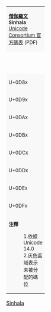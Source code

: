 {| class="wikitable nounderlines" style="border-collapse:collapse;background:#FFFFFF;font-size:large;text-align:center"
| colspan="17" style="background:#F8F8F8;font-size:small" | '''[[僧伽羅文 (Unicode區段)|僧伽羅文]]'''<br />'''Sinhala'''{{ref label|U0D80_as_of_Unicode_version|1}}{{ref label|U0D80_grey|2}}<br />[https://www.unicode.org/charts/PDF/U0D80.pdf Unicode Consortium 官方碼表] (PDF)
|- style="background:#F8F8F8;font-size:small"
| style="width:45pt" | &nbsp; || style="width:20pt"  | 0 || style="width:20pt"  | 1 || style="width:20pt"  | 2 || style="width:20pt"  | 3 || style="width:20pt"  | 4 || style="width:20pt"  | 5 || style="width:20pt"  | 6 || style="width:20pt"  | 7 || style="width:20pt"  | 8 || style="width:20pt"  | 9 || style="width:20pt"  | A || style="width:20pt"  | B || style="width:20pt"  | C || style="width:20pt"  | D || style="width:20pt"  | E || style="width:20pt"  | F
|-
| style="background:#F8F8F8;font-size:small" | U+0D8x
| title="Reserved" style="background-color:#CCCCCC;" |  
| title="U+0D81: SINHALA SIGN CANDRABINDU" | ඁ
| title="U+0D82: SINHALA SIGN ANUSVARAYA" | ං
| title="U+0D83: SINHALA SIGN VISARGAYA" | ඃ
| title="Reserved" style="background-color:#CCCCCC;" |  
| title="U+0D85: SINHALA LETTER AYANNA" | අ
| title="U+0D86: SINHALA LETTER AAYANNA" | ආ
| title="U+0D87: SINHALA LETTER AEYANNA" | ඇ
| title="U+0D88: SINHALA LETTER AEEYANNA" | ඈ
| title="U+0D89: SINHALA LETTER IYANNA" | ඉ
| title="U+0D8A: SINHALA LETTER IIYANNA" | ඊ
| title="U+0D8B: SINHALA LETTER UYANNA" | උ
| title="U+0D8C: SINHALA LETTER UUYANNA" | ඌ
| title="U+0D8D: SINHALA LETTER IRUYANNA" | ඍ
| title="U+0D8E: SINHALA LETTER IRUUYANNA" | ඎ
| title="U+0D8F: SINHALA LETTER ILUYANNA" | ඏ
|-
| style="background:#F8F8F8;font-size:small" | U+0D9x
| title="U+0D90: SINHALA LETTER ILUUYANNA" | ඐ
| title="U+0D91: SINHALA LETTER EYANNA" | එ
| title="U+0D92: SINHALA LETTER EEYANNA" | ඒ
| title="U+0D93: SINHALA LETTER AIYANNA" | ඓ
| title="U+0D94: SINHALA LETTER OYANNA" | ඔ
| title="U+0D95: SINHALA LETTER OOYANNA" | ඕ
| title="U+0D96: SINHALA LETTER AUYANNA" | ඖ
| title="Reserved" style="background-color:#CCCCCC;" |  
| title="Reserved" style="background-color:#CCCCCC;" |  
| title="Reserved" style="background-color:#CCCCCC;" |  
| title="U+0D9A: SINHALA LETTER ALPAPRAANA KAYANNA" | ක
| title="U+0D9B: SINHALA LETTER MAHAAPRAANA KAYANNA" | ඛ
| title="U+0D9C: SINHALA LETTER ALPAPRAANA GAYANNA" | ග
| title="U+0D9D: SINHALA LETTER MAHAAPRAANA GAYANNA" | ඝ
| title="U+0D9E: SINHALA LETTER KANTAJA NAASIKYAYA" | ඞ
| title="U+0D9F: SINHALA LETTER SANYAKA GAYANNA" | ඟ
|-
| style="background:#F8F8F8;font-size:small" | U+0DAx
| title="U+0DA0: SINHALA LETTER ALPAPRAANA CAYANNA" | ච
| title="U+0DA1: SINHALA LETTER MAHAAPRAANA CAYANNA" | ඡ
| title="U+0DA2: SINHALA LETTER ALPAPRAANA JAYANNA" | ජ
| title="U+0DA3: SINHALA LETTER MAHAAPRAANA JAYANNA" | ඣ
| title="U+0DA4: SINHALA LETTER TAALUJA NAASIKYAYA" | ඤ
| title="U+0DA5: SINHALA LETTER TAALUJA SANYOOGA NAAKSIKYAYA" | ඥ
| title="U+0DA6: SINHALA LETTER SANYAKA JAYANNA" | ඦ
| title="U+0DA7: SINHALA LETTER ALPAPRAANA TTAYANNA" | ට
| title="U+0DA8: SINHALA LETTER MAHAAPRAANA TTAYANNA" | ඨ
| title="U+0DA9: SINHALA LETTER ALPAPRAANA DDAYANNA" | ඩ
| title="U+0DAA: SINHALA LETTER MAHAAPRAANA DDAYANNA" | ඪ
| title="U+0DAB: SINHALA LETTER MUURDHAJA NAYANNA" | ණ
| title="U+0DAC: SINHALA LETTER SANYAKA DDAYANNA" | ඬ
| title="U+0DAD: SINHALA LETTER ALPAPRAANA TAYANNA" | ත
| title="U+0DAE: SINHALA LETTER MAHAAPRAANA TAYANNA" | ථ
| title="U+0DAF: SINHALA LETTER ALPAPRAANA DAYANNA" | ද
|-
| style="background:#F8F8F8;font-size:small" | U+0DBx
| title="U+0DB0: SINHALA LETTER MAHAAPRAANA DAYANNA" | ධ
| title="U+0DB1: SINHALA LETTER DANTAJA NAYANNA" | න
| title="Reserved" style="background-color:#CCCCCC;" |  
| title="U+0DB3: SINHALA LETTER SANYAKA DAYANNA" | ඳ
| title="U+0DB4: SINHALA LETTER ALPAPRAANA PAYANNA" | ප
| title="U+0DB5: SINHALA LETTER MAHAAPRAANA PAYANNA" | ඵ
| title="U+0DB6: SINHALA LETTER ALPAPRAANA BAYANNA" | බ
| title="U+0DB7: SINHALA LETTER MAHAAPRAANA BAYANNA" | භ
| title="U+0DB8: SINHALA LETTER MAYANNA" | ම
| title="U+0DB9: SINHALA LETTER AMBA BAYANNA" | ඹ
| title="U+0DBA: SINHALA LETTER YAYANNA" | ය
| title="U+0DBB: SINHALA LETTER RAYANNA" | ර
| title="Reserved" style="background-color:#CCCCCC;" |  
| title="U+0DBD: SINHALA LETTER DANTAJA LAYANNA" | ල
| title="Reserved" style="background-color:#CCCCCC;" |  
| title="Reserved" style="background-color:#CCCCCC;" |  
|-
| style="background:#F8F8F8;font-size:small" | U+0DCx
| title="U+0DC0: SINHALA LETTER VAYANNA" | ව
| title="U+0DC1: SINHALA LETTER TAALUJA SAYANNA" | ශ
| title="U+0DC2: SINHALA LETTER MUURDHAJA SAYANNA" | ෂ
| title="U+0DC3: SINHALA LETTER DANTAJA SAYANNA" | ස
| title="U+0DC4: SINHALA LETTER HAYANNA" | හ
| title="U+0DC5: SINHALA LETTER MUURDHAJA LAYANNA" | ළ
| title="U+0DC6: SINHALA LETTER FAYANNA" | ෆ
| title="Reserved" style="background-color:#CCCCCC;" |  
| title="Reserved" style="background-color:#CCCCCC;" |  
| title="Reserved" style="background-color:#CCCCCC;" |  
| title="U+0DCA: SINHALA SIGN AL-LAKUNA" | ්
| title="Reserved" style="background-color:#CCCCCC;" |  
| title="Reserved" style="background-color:#CCCCCC;" |  
| title="Reserved" style="background-color:#CCCCCC;" |  
| title="Reserved" style="background-color:#CCCCCC;" |  
| title="U+0DCF: SINHALA VOWEL SIGN AELA-PILLA" | ා
|-
| style="background:#F8F8F8;font-size:small" | U+0DDx
| title="U+0DD0: SINHALA VOWEL SIGN KETTI AEDA-PILLA" | ැ
| title="U+0DD1: SINHALA VOWEL SIGN DIGA AEDA-PILLA" | ෑ
| title="U+0DD2: SINHALA VOWEL SIGN KETTI IS-PILLA" | ි
| title="U+0DD3: SINHALA VOWEL SIGN DIGA IS-PILLA" | ී
| title="U+0DD4: SINHALA VOWEL SIGN KETTI PAA-PILLA" | ු
| title="Reserved" style="background-color:#CCCCCC;" |  
| title="U+0DD6: SINHALA VOWEL SIGN DIGA PAA-PILLA" | ූ
| title="Reserved" style="background-color:#CCCCCC;" |  
| title="U+0DD8: SINHALA VOWEL SIGN GAETTA-PILLA" | ෘ
| title="U+0DD9: SINHALA VOWEL SIGN KOMBUVA" | ෙ
| title="U+0DDA: SINHALA VOWEL SIGN DIGA KOMBUVA" | ේ
| title="U+0DDB: SINHALA VOWEL SIGN KOMBU DEKA" | ෛ
| title="U+0DDC: SINHALA VOWEL SIGN KOMBUVA HAA AELA-PILLA" | ො
| title="U+0DDD: SINHALA VOWEL SIGN KOMBUVA HAA DIGA AELA-PILLA" | ෝ
| title="U+0DDE: SINHALA VOWEL SIGN KOMBUVA HAA GAYANUKITTA" | ෞ
| title="U+0DDF: SINHALA VOWEL SIGN GAYANUKITTA" | ෟ
|-
| style="background:#F8F8F8;font-size:small" | U+0DEx
| title="Reserved" style="background-color:#CCCCCC;" |  
| title="Reserved" style="background-color:#CCCCCC;" |  
| title="Reserved" style="background-color:#CCCCCC;" |  
| title="Reserved" style="background-color:#CCCCCC;" |  
| title="Reserved" style="background-color:#CCCCCC;" |  
| title="Reserved" style="background-color:#CCCCCC;" |  
| title="U+0DE6: SINHALA LITH DIGIT ZERO" | ෦
| title="U+0DE7: SINHALA LITH DIGIT ONE" | ෧
| title="U+0DE8: SINHALA LITH DIGIT TWO" | ෨
| title="U+0DE9: SINHALA LITH DIGIT THREE" | ෩
| title="U+0DEA: SINHALA LITH DIGIT FOUR" | ෪
| title="U+0DEB: SINHALA LITH DIGIT FIVE" | ෫
| title="U+0DEC: SINHALA LITH DIGIT SIX" | ෬
| title="U+0DED: SINHALA LITH DIGIT SEVEN" | ෭
| title="U+0DEE: SINHALA LITH DIGIT EIGHT" | ෮
| title="U+0DEF: SINHALA LITH DIGIT NINE" | ෯
|-
| style="background:#F8F8F8;font-size:small" | U+0DFx
| title="Reserved" style="background-color:#CCCCCC;" |  
| title="Reserved" style="background-color:#CCCCCC;" |  
| title="U+0DF2: SINHALA VOWEL SIGN DIGA GAETTA-PILLA" | ෲ
| title="U+0DF3: SINHALA VOWEL SIGN DIGA GAYANUKITTA" | ෳ
| title="U+0DF4: SINHALA PUNCTUATION KUNDDALIYA" | ෴
| title="Reserved" style="background-color:#CCCCCC;" |  
| title="Reserved" style="background-color:#CCCCCC;" |  
| title="Reserved" style="background-color:#CCCCCC;" |  
| title="Reserved" style="background-color:#CCCCCC;" |  
| title="Reserved" style="background-color:#CCCCCC;" |  
| title="Reserved" style="background-color:#CCCCCC;" |  
| title="Reserved" style="background-color:#CCCCCC;" |  
| title="Reserved" style="background-color:#CCCCCC;" |  
| title="Reserved" style="background-color:#CCCCCC;" |  
| title="Reserved" style="background-color:#CCCCCC;" |  
| title="Reserved" style="background-color:#CCCCCC;" |  
|-
| colspan="17" style="background:#F8F8F8;font-size:small;text-align:left" | '''注釋'''
:1.{{note|U0D80_as_of_Unicode_version}}依據 Unicode 14.0
:2.{{note|U0D80_grey}}灰色區域表示未被分配的碼位
|}<noinclude>
[[Category:Unicode模板|Sinhala]]
{{Documentation|Template:Unicode chart/block documentation}}
</noinclude>